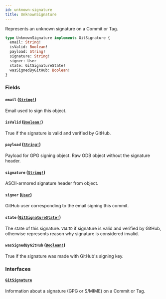 ```yaml
---
id: unknown-signature
title: UnknownSignature
---
```


Represents an unknown signature on a Commit or Tag.

```graphql
type UnknownSignature implements GitSignature {
  email: String!
  isValid: Boolean!
  payload: String!
  signature: String!
  signer: User
  state: GitSignatureState!
  wasSignedByGitHub: Boolean!
}
```

### Fields

#### `email` ([`String!`](/docs/api/scalars/string))

Email used to sign this object.

#### `isValid` ([`Boolean!`](/docs/api/scalars/boolean))

True if the signature is valid and verified by GitHub.

#### `payload` ([`String!`](/docs/api/scalars/string))

Payload for GPG signing object. Raw ODB object without the signature header.

#### `signature` ([`String!`](/docs/api/scalars/string))

ASCII-armored signature header from object.

#### `signer` ([`User`](/docs/api/objects/user))

GitHub user corresponding to the email signing this commit.

#### `state` ([`GitSignatureState!`](/docs/api/enums/git-signature-state))

The state of this signature. `VALID` if signature is valid and verified by
GitHub, otherwise represents reason why signature is considered invalid.

#### `wasSignedByGitHub` ([`Boolean!`](/docs/api/scalars/boolean))

True if the signature was made with GitHub's signing key.

### Interfaces

#### [`GitSignature`](/docs/api/interfaces/git-signature)

Information about a signature (GPG or S/MIME) on a Commit or Tag.

